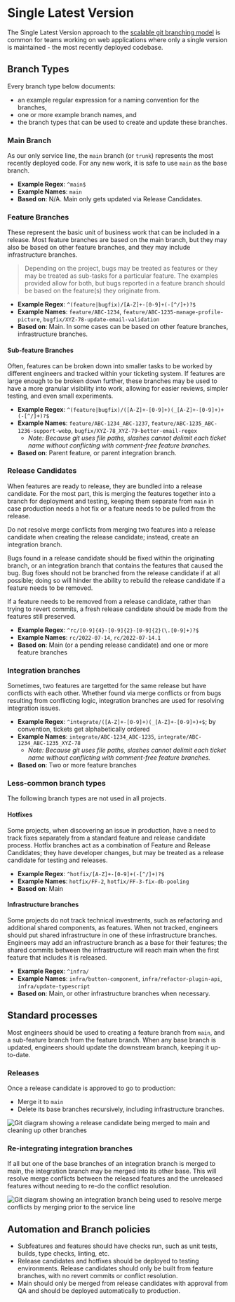 

# Single Latest Version

The Single Latest Version approach to the [scalable git branching model][1] is common for teams working on web
applications where only a single version is maintained - the most recently deployed codebase.

## Branch Types

Every branch type below documents:
* an example regular expression for a naming convention for the branches,
* one or more example branch names, and
* the branch types that can be used to create and update these branches.

### Main Branch

As our only service line, the `main` branch (or `trunk`) represents the most recently deployed code. For any new work,
it is safe to use `main` as the base branch.

* **Example Regex**: `^main$`
* **Example Names**: `main`
* **Based on**: N/A. Main only gets updated via Release Candidates.

### Feature Branches

These represent the basic unit of business work that can be included in a release. Most feature branches are based on
the main branch, but they may also be based on other feature branches, and they may include infrastructure branches.

> Depending on the project, bugs may be treated as features or they may be treated as sub-tasks for a particular
> feature. The examples provided allow for both, but bugs reported in a feature branch should be based on the
> feature(s) they originate from.

* **Example Regex**: `^(feature|bugfix)/[A-Z]+-[0-9]+(-[^/]+)?$`
* **Example Names**: `feature/ABC-1234`, `feature/ABC-1235-manage-profile-picture`, `bugfix/XYZ-78-update-email-validation`
* **Based on**: Main. In some cases can be based on other feature branches, infrastructure branches.

#### Sub-feature Branches

Often, features can be broken down into smaller tasks to be worked by different engineers and tracked within your
ticketing system. If features are large enough to be broken down further, these branches may be used to have a more
granular visibility into work, allowing for easier reviews, simpler testing, and even small experiments.

* **Example Regex**: `^(feature|bugfix)/([A-Z]+-[0-9]+)(_[A-Z]+-[0-9]+)+(-[^/]+)?$`
* **Example Names**: `feature/ABC-1234_ABC-1237`, `feature/ABC-1235_ABC-1236-support-webp`, `bugfix/XYZ-78_XYZ-79-better-email-regex`
    * _Note: Because git uses file paths, slashes cannot delimit each ticket name without conflicting with comment-free
      feature branches._
* **Based on**: Parent feature, or parent integration branch.

### Release Candidates

When features are ready to release, they are bundled into a release candidate. For the most part, this is merging the
features together into a branch for deployment and testing, keeping them separate from `main` in case production needs
a hot fix or a feature needs to be pulled from the release.

Do not resolve merge conflicts from merging two features into a release candidate when creating the release candidate;
instead, create an integration branch.

Bugs found in a release candidate should be fixed within the originating branch, or an integration branch that contains
the features that caused the bug. Bug fixes should not be branched from the release candidate if at all possible; doing
so will hinder the ability to rebuild the release candidate if a feature needs to be removed.

If a feature needs to be removed from a release candidate, rather than trying to revert commits, a fresh release
candidate should be made from the features still preserved.

* **Example Regex**: `^rc/[0-9]{4}-[0-9]{2}-[0-9]{2}(\.[0-9]+)?$`
* **Example Names**: `rc/2022-07-14`, `rc/2022-07-14.1`
* **Based on**: Main (or a pending release candidate) and one or more feature branches

### Integration branches

Sometimes, two features are targetted for the same release but have conflicts with each other. Whether found via merge
conflicts or from bugs resulting from conflicting logic, integration branches are used for resolving integration
issues.

* **Example Regex**: `^integrate/([A-Z]+-[0-9]+)(_[A-Z]+-[0-9]+)+$`; by convention, tickets get alphabetically ordered
* **Example Names**: `integrate/ABC-1234_ABC-1235`, `integrate/ABC-1234_ABC-1235_XYZ-78`
    * _Note: Because git uses file paths, slashes cannot delimit each ticket name without conflicting with comment-free
      feature branches._
* **Based on**: Two or more feature branches

### Less-common branch types

The following branch types are not used in all projects.

#### Hotfixes

Some projects, when discovering an issue in production, have a need to track fixes separately from a standard feature
and release candidate process. Hotfix branches act as a combination of Feature and Release Candidates; they have
developer changes, but may be treated as a release candidate for testing and releases.

* **Example Regex**: `^hotfix/[A-Z]+-[0-9]+(-[^/]+)?$`
* **Example Names**: `hotfix/FF-2`, `hotfix/FF-3-fix-db-pooling`
* **Based on**: Main

#### Infrastructure branches

Some projects do not track technical investments, such as refactoring and additional shared components, as features.
When not tracked, engineers should put shared infrastructure in one of these infrastructure branches. Engineers may
add an infrastructure branch as a base for their features; the shared commits between the infrastructure will reach
main when the first feature that includes it is released.

* **Example Regex**: `^infra/`
* **Example Names**: `infra/button-component`, `infra/refactor-plugin-api`, `infra/update-typescript`
* **Based on**: Main, or other infrastructure branches when necessary.

## Standard processes

Most engineers should be used to creating a feature branch from `main`, and a sub-feature branch from the feature
branch. When any base branch is updated, engineers should update the downstream branch, keeping it up-to-date.

### Releases

Once a release candidate is approved to go to production:

* Merge it to `main`
* Delete its base branches recursively, including infrastructure branches.

<img src={releaseCandidateFromFeatures.src} alt="Git diagram showing a release candidate being merged to main and cleaning up other branches" />

### Re-integrating integration branches

If all but one of the base branches of an integration branch is merged to main, the integration branch may be merged
into its other base. This will resolve merge conflicts between the released features and the unreleased features
without needing to re-do the conflict resolution.

<img src={reintegrateIntegration.src} alt="Git diagram showing an integration branch being used to resolve merge conflicts by merging prior to the service line" />

## Automation and Branch policies

* Subfeatures and features should have checks run, such as unit tests, builds, type checks, linting, etc.
* Release candidates and hotfixes should be deployed to testing environments. Release candidates should only be built
  from feature branches, with no revert commits or conflict resolution.
* Main should only be merged from release candidates with approval from QA and should be deployed automatically to production.

[1]: https://principlestudios.com/article/a-scalable-git-branching-model

